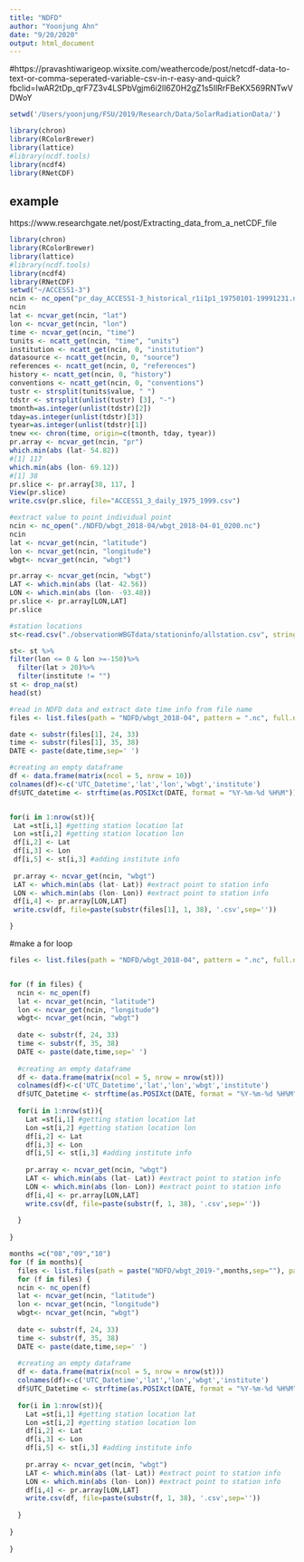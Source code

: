 ```yaml
---
title: "NDFD"
author: "Yoonjung Ahn"
date: "9/20/2020"
output: html_document
---
```

#https://pravashtiwarigeop.wixsite.com/weathercode/post/netcdf-data-to-text-or-comma-seperated-variable-csv-in-r-easy-and-quick?fbclid=IwAR2tDp_qrF7Z3v4LSPbVgjm6i2ll6Z0H2gZ1s5IlRrFBeKX569RNTwVDWoY
```r
setwd('/Users/yoonjung/FSU/2019/Research/Data/SolarRadiationData/')
```

```r
library(chron)
library(RColorBrewer)
library(lattice)
#library(ncdf.tools)
library(ncdf4)
library(RNetCDF)
```

## example 
https://www.researchgate.net/post/Extracting_data_from_a_netCDF_file
```r
library(chron)
library(RColorBrewer)
library(lattice)
#library(ncdf.tools)
library(ncdf4)
library(RNetCDF)
setwd("~/ACCESS1-3")
ncin <- nc_open("pr_day_ACCESS1-3_historical_r1i1p1_19750101-19991231.nc")
ncin
lat <- ncvar_get(ncin, "lat")
lon <- ncvar_get(ncin, "lon")
time <- ncvar_get(ncin, "time")
tunits <- ncatt_get(ncin, "time", "units")
institution <- ncatt_get(ncin, 0, "institution")
datasource <- ncatt_get(ncin, 0, "source")
references <- ncatt_get(ncin, 0, "references")
history <- ncatt_get(ncin, 0, "history")
conventions <- ncatt_get(ncin, 0, "conventions")
tustr <- strsplit(tunits$value, " ")
tdstr <- strsplit(unlist(tustr) [3], "-")
tmonth=as.integer(unlist(tdstr)[2])
tday=as.integer(unlist(tdstr)[3])
tyear=as.integer(unlist(tdstr)[1])
tnew <<- chron(time, origin=c(tmonth, tday, tyear))
pr.array <- ncvar_get(ncin, "pr")
which.min(abs (lat- 54.82))
#[1] 117
which.min(abs (lon- 69.12))
#[1] 38
pr.slice <- pr.array[38, 117, ]
View(pr.slice)
write.csv(pr.slice, file="ACCESS1_3_daily_1975_1999.csv")

```

```r
#extract value to point individual point
ncin <- nc_open("./NDFD/wbgt_2018-04/wbgt_2018-04-01_0200.nc")
ncin
lat <- ncvar_get(ncin, "latitude")
lon <- ncvar_get(ncin, "longitude")
wbgt<- ncvar_get(ncin, "wbgt")

pr.array <- ncvar_get(ncin, "wbgt")
LAT <- which.min(abs (lat- 42.56))
LON <- which.min(abs (lon- -93.48))
pr.slice <- pr.array[LON,LAT]
pr.slice
```

```r
#station locations
st<-read.csv("./observationWBGTdata/stationinfo/allstation.csv", stringsAsFactors=FALSE)

st<- st %>%
filter(lon <= 0 & lon >=-150)%>%
  filter(lat > 20)%>%
  filter(institute != "")
st <- drop_na(st)
head(st)
```

```r
#read in NDFD data and extract date time info from file name
files <- list.files(path = "NDFD/wbgt_2018-04", pattern = ".nc", full.names = T)

date <- substr(files[1], 24, 33)
time <- substr(files[1], 35, 38)
DATE <- paste(date,time,sep=' ')

#creating an empty dataframe
df <- data.frame(matrix(ncol = 5, nrow = 10))
colnames(df)<-c('UTC_Datetime','lat','lon','wbgt','institute')
df$UTC_datetime <- strftime(as.POSIXct(DATE, format = "%Y-%m-%d %H%M"))


for(i in 1:nrow(st)){
 Lat =st[i,1] #getting station location lat 
 Lon =st[i,2] #getting station location lon
 df[i,2] <- Lat
 df[i,3] <- Lon
 df[i,5] <- st[i,3] #adding institute info 
 
 pr.array <- ncvar_get(ncin, "wbgt")
 LAT <- which.min(abs (lat- Lat)) #extract point to station info
 LON <- which.min(abs (lon- Lon)) #extract point to station info
 df[i,4] <- pr.array[LON,LAT]
 write.csv(df, file=paste(substr(files[1], 1, 38), '.csv',sep=''))

}
```

#make a for loop
```r

files <- list.files(path = "NDFD/wbgt_2018-04", pattern = ".nc", full.names = T)


for (f in files) {
  ncin <- nc_open(f)
  lat <- ncvar_get(ncin, "latitude")
  lon <- ncvar_get(ncin, "longitude")
  wbgt<- ncvar_get(ncin, "wbgt")
  
  date <- substr(f, 24, 33)
  time <- substr(f, 35, 38)
  DATE <- paste(date,time,sep=' ')
  
  #creating an empty dataframe
  df <- data.frame(matrix(ncol = 5, nrow = nrow(st)))
  colnames(df)<-c('UTC_Datetime','lat','lon','wbgt','institute')
  df$UTC_Datetime <- strftime(as.POSIXct(DATE, format = "%Y-%m-%d %H%M"))
  
  for(i in 1:nrow(st)){
    Lat =st[i,1] #getting station location lat 
    Lon =st[i,2] #getting station location lon
    df[i,2] <- Lat
    df[i,3] <- Lon
    df[i,5] <- st[i,3] #adding institute info 
 
    pr.array <- ncvar_get(ncin, "wbgt")
    LAT <- which.min(abs (lat- Lat)) #extract point to station info
    LON <- which.min(abs (lon- Lon)) #extract point to station info
    df[i,4] <- pr.array[LON,LAT]
    write.csv(df, file=paste(substr(f, 1, 38), '.csv',sep=''))  
  
  }
  
}
```

```r

months =c("08","09","10")
for (f in months){
  files <- list.files(path = paste("NDFD/wbgt_2019-",months,sep=""), pattern = ".nc", full.names = T)
  for (f in files) {
  ncin <- nc_open(f)
  lat <- ncvar_get(ncin, "latitude")
  lon <- ncvar_get(ncin, "longitude")
  wbgt<- ncvar_get(ncin, "wbgt")
  
  date <- substr(f, 24, 33)
  time <- substr(f, 35, 38)
  DATE <- paste(date,time,sep=' ')
  
  #creating an empty dataframe
  df <- data.frame(matrix(ncol = 5, nrow = nrow(st)))
  colnames(df)<-c('UTC_Datetime','lat','lon','wbgt','institute')
  df$UTC_Datetime <- strftime(as.POSIXct(DATE, format = "%Y-%m-%d %H%M"))
  
  for(i in 1:nrow(st)){
    Lat =st[i,1] #getting station location lat 
    Lon =st[i,2] #getting station location lon
    df[i,2] <- Lat
    df[i,3] <- Lon
    df[i,5] <- st[i,3] #adding institute info 
 
    pr.array <- ncvar_get(ncin, "wbgt")
    LAT <- which.min(abs (lat- Lat)) #extract point to station info
    LON <- which.min(abs (lon- Lon)) #extract point to station info
    df[i,4] <- pr.array[LON,LAT]
    write.csv(df, file=paste(substr(f, 1, 38), '.csv',sep=''))  
  
  }
  
}
  
}


```

